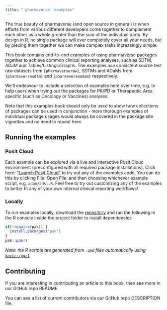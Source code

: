 ```yaml
---
title: "`pharmaverse` examples"
---
```


The true beauty of pharmaverse (and open source in general) is when efforts from
various different developers come together to complement each other as a whole
greater than the sum of the individual parts. By design in R, no single package
will ever completely cover all your needs, but by piecing them together we can
make complex tasks increasingly simple.

This book contains end-to-end examples of using pharmaverse packages together to
achieve common clinical reporting analyses, such as SDTM, ADaM and Tables/Listings/Graphs.
The examples use consistent source test raw datasets from `{pharmaverseraw}`, 
SDTMs and ADaMs from `{pharmaversesdtm}` and `{pharmaverseadam}` respectively.

We'll endeavour to include a selection of examples here over time, e.g. to help
users when trying out the packages for PK/PD or Therapeutic Area specific
(such as Oncology or Vaccines) analyses.

Note that this examples book should only be used to show how collections of
packages can be used in conjunction - more thorough examples of individual
package usages would always be covered in the package site vignettes and no
need to repeat here.

## Running the examples

### Posit Cloud
Each example can be explored via a live and interactive Posit Cloud environment
(preconfigured with all required package installations).
Click here: ["Launch Posit Cloud"](https://posit.cloud/content/7279124) to
try out any of the examples code.
You can do this by clicking File: Open File: and then choosing whichever example script,
e.g. `adam/adsl.R`. 
Feel free to try out customizing any of the examples to better fit any of
your own internal clinical reporting workflows!

### Locally
To run examples locally, download the [repository](https://github.com/pharmaverse/examples) and run the following in the R console inside the project folder to install dependencies

```r
if(!require(pak)) {
  install.packages("pak")
}
pak::pak()
```
*Note: the R scripts are generated from `.qmd` files automatically using [`knitr::purl`](https://bookdown.org/yihui/rmarkdown-cookbook/purl.html).*

## Contributing
If you are interesting in contributing an article to this book, then
see more in our GitHub repo README.

You can see a list of current contributors via our GitHub repo DESCRIPTION file.
